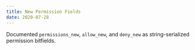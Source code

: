```yaml
---
title: New Permission Fields
date: 2020-07-28
---
```


Documented `permissions_new`, `allow_new`, and `deny_new` as string-serialized permission bitfields.